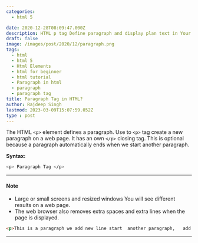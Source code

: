 ```yaml
---
categories:
  - html 5

date: 2020-12-28T08:09:47.000Z
description: HTML p tag Define paragraph and display plan text in Your web browsers.
draft: false
image: /images/post/2020/12/paragraph.png
tags:
  - html
  - html 5
  - Html Elements
  - html for beginner
  - html tutorial
  - Paragraph in html
  - paragraph
  - paragraph tag
title: Paragraph Tag in HTML?
author: Rajdeep Singh
lastmod: 2023-03-09T15:07:59.052Z
type : post
---
```


The HTML `<p>` element defines a paragraph. Use to `<p>` tag create a new
paragraph on a web page. It has an own `</p>` closing tag. This is optional
because a paragraph automatically ends when we start another paragraph.

**Syntax:**

```bash
<p> Paragraph Tag </p>
```

---

#### Note

- Large or small screens and resized windows You will see different results on a web page.
- The web browser also removes extra spaces and extra lines when the page is displayed.

```html
<p>This is a paragraph we add new line start  another paragraph,   add extra spaces will be removed by browsers</p>
```

---
